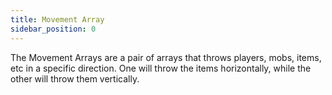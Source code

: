 ```yaml
---
title: Movement Array
sidebar_position: 0
---
```



The Movement Arrays are a pair of arrays that throws players, mobs, items, etc in a specific direction.  One will throw the items horizontally, while the other will throw them vertically.
